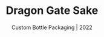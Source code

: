 ---
title: "Dragon Gate Sake"
subtitle: "Custom Bottle Packaging | 2022"
description: "Dragon Gate is high quality sake originating from Japan's Mt. Fuji. In Chinese mythology, there is a legend of the Dragon Gate located on top of a waterfall cascading from a legendary mountain. It is said that carp who traveled far up enough the waterfall to leap over the gate would transform into a powerful dragon.  The custom bottle includes embossing and texture of the waterfall from the legend, to the carp label in a jumping position, to an actual tera gate inside the bottle, finally ascending to a dragon on the base of the cap. This design to captures the moment just before the final jump towards transformation."
pubDate: "2022"
thumbnail: "./sake-thumbnail.png"
hero: "./hero.jpg"
images:
  - src: "./page-1.jpg"
    alt: "Dragon Gate Sake Packaging"
  - src: "./page-2.jpg"
    alt: "Dragon Gate Sake Packaging"
  - src: "./page-3.jpg"
    alt: "Dragon Gate Sake Packaging"
---